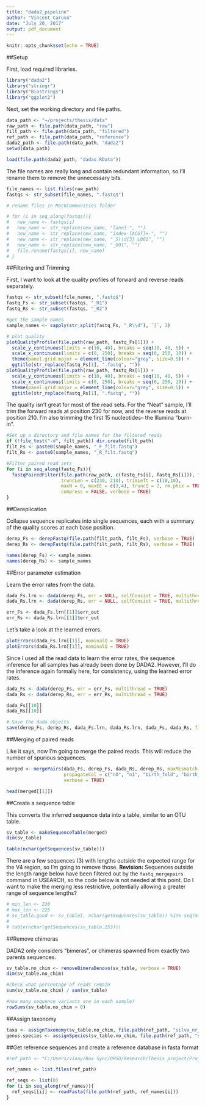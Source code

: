 ```yaml
---
title: "dada2_pipeline"
author: "Vincent Caruso"
date: "July 20, 2017"
output: pdf_document
---
```


```r
knitr::opts_chunk$set(echo = TRUE)
```

##Setup

First, load required libraries.
```r

library("dada2")
library("stringr")
library("Biostrings")
library("ggplot2")

```

Next, set the working directory and file paths.
```r

data_path <- "~/projects/thesis/data"
raw_path <- file.path(data_path, "raw")
filt_path <- file.path(data_path, "filtered")
ref_path <- file.path(data_path, "reference")
dada2_path <- file.path(data_path, "dada2")
setwd(data_path)

load(file.path(dada2_path, "dadas.RData"))

```

The file names are really long and contain redundant information, so I'll rename them to remove the unnecessary bits.
```r

file_names <- list.files(raw_path)
fastqs <- str_subset(file_names, ".fastq$")

# rename files in MockCommunities folder

# for (i in seq_along(fastqs)){
#   new_name <- fastqs[i]
#   new_name <- str_replace(new_name, "lane1-", "")
#   new_name <- str_replace(new_name, "index-[ACGT]+-", "")
#   new_name <- str_replace(new_name, "_S\\d{3}_L001", "")
#   new_name <- str_replace(new_name, "_001", "")
#   file.rename(fastqs[i], new_name)
# }

```


##Filtering and Trimming

First, I want to look at the quality profiles of forward and reverse reads separately.
```r

fastqs <- str_subset(file_names, ".fastq$")
fastq_Fs <- str_subset(fastqs, "_R1")
fastq_Rs <- str_subset(fastqs, "_R2")

#get the sample names
sample_names <- sapply(str_split(fastq_Fs, "_R\\d"), `[`, 1)

# plot quality
plotQualityProfile(file.path(raw_path, fastq_Fs[1])) + 
  scale_y_continuous(limits = c(10, 40), breaks = seq(10, 40, 5)) +
  scale_x_continuous(limits = c(0, 250), breaks = seq(0, 250, 10)) +
  theme(panel.grid.major = element_line(colour="grey", size=0.5)) +
  ggtitle(str_replace(fastq_Fs[1], ".fastq", ""))
plotQualityProfile(file.path(raw_path, fastq_Rs[1])) + 
  scale_y_continuous(limits = c(10, 40), breaks = seq(10, 40, 5)) +
  scale_x_continuous(limits = c(0, 250), breaks = seq(0, 250, 10)) +
  theme(panel.grid.major = element_line(colour="grey", size=0.5)) +
  ggtitle(str_replace(fastq_Rs[1], ".fastq", ""))


```

The quality isn't great for most of the read sets. For the "Neat" sample, I'll trim the forward reads at position 230 for now, and the reverse reads at position 210. I'm also trimming the first 15 nucleotides-- the Illumina "burn-in".
```r

#Set up a directory and file names for the filtered reads
if (!file_test("-d", filt_path)) dir.create(filt_path)
filt_Fs <- paste0(sample_names, "_F_filt.fastq")
filt_Rs <- paste0(sample_names, "_R_filt.fastq")

#Filter paired read sets
for (i in seq_along(fastq_Fs)){
  fastqPairedFilter(file.path(raw_path, c(fastq_Fs[i], fastq_Rs[i])), file.path(filt_path, c(filt_Fs[i], filt_Rs[i])), 
                    truncLen = c(230, 210), trimLeft = c(10,10),
                    maxN = 0, maxEE = c(3,4), truncQ = 2, rm.phix = TRUE,
                    compress = FALSE, verbose = TRUE)
}

```


##Dereplication

Collapse sequence replicates into single sequences, each with a summary of the quality scores at each base position.
```r

derep_Fs <- derepFastq(file.path(filt_path, filt_Fs), verbose = TRUE)
derep_Rs <- derepFastq(file.path(filt_path, filt_Rs), verbose = TRUE)

names(derep_Fs) <- sample_names
names(derep_Rs) <- sample_names

```


##Error parameter estimation

Learn the error rates from the data.
```r

dada_Fs.lrn <- dada(derep_Fs, err = NULL, selfConsist = TRUE, multithread = TRUE)
dada_Rs.lrn <- dada(derep_Rs, err = NULL, selfConsist = TRUE, multithread = TRUE)

err_Fs <- dada_Fs.lrn[[1]]$err_out
err_Rs <- dada_Rs.lrn[[1]]$err_out

```

Let's take a look at the learned errors.
```r

plotErrors(dada_Fs.lrn[[1]], nominalQ = TRUE)
plotErrors(dada_Rs.lrn[[1]], nominalQ = TRUE)


```

Since I used all the read data to learn the error rates, the sequence inference for all samples has already been done by DADA2. However, I'll do the inference again formally here, for consistency, using the learned error rates.
```r

dada_Fs <- dada(derep_Fs, err = err_Fs, multithread = TRUE)
dada_Rs <- dada(derep_Rs, err = err_Rs, multithread = TRUE)

dada_Fs[[10]]
dada_Rs[[10]]

# Save the dada objects
save(derep_Fs, derep_Rs, dada_Fs.lrn, dada_Rs.lrn, dada_Fs, dada_Rs, file = file.path(dada2_path, "dadas.RData"))

```


##Merging of paired reads

Like it says, now I'm going to merge the paired reads. This will reduce the number of spurious sequences.
```r

merged <- mergePairs(dada_Fs, derep_Fs, dada_Rs, derep_Rs, maxMismatch = 0, 
                     propagateCol = c("n0", "n1", "birth_fold", "birth_ham"), 
                     verbose = TRUE)

head(merged[[1]])

```


##Create a sequence table

This converts the inferred sequence data into a table, similar to an OTU table.
```r

sv_table <- makeSequenceTable(merged)
dim(sv_table)

table(nchar(getSequences(sv_table)))

```

There are a few sequences (3) with lengths outside the expected range for the V4 region, so I'm going to remove those.
**Revision:** Sequences outside the length range below have been filtered out by the `fastq_mergepairs` command in USEARCH, so the code below is not needed at this point. Do I want to make the merging less restrictive, potentially allowing a greater range of sequence lengths?
```r

# min_len <- 220
# max_len <- 225
# sv_table.good <- sv_table[, nchar(getSequences(sv_table)) %in% seq(min_len, max_len)]
# 
# table(nchar(getSequences(sv_table.253)))


```


##Remove chimeras

DADA2 only considers "bimeras", or chimeras spawned from exactly two parents sequences.
```r

sv_table.no_chim <- removeBimeraDenovo(sv_table, verbose = TRUE)
dim(sv_table.no_chim)

#check what percentage of reads remain
sum(sv_table.no_chim) / sum(sv_table)

#how many sequence variants are in each sample?
rowSums(sv_table.no_chim > 0)

```


##Assign taxonomy
```r

taxa <- assignTaxonomy(sv_table.no_chim, file.path(ref_path, "silva_nr_v123_train_set.fa.gz"))
genus.species <- assignSpecies(sv_table.no_chim, file.path(ref_path, "silva_species_assignment_v123.fa.gz"))

```


##Get reference sequences and create a reference database in fasta format

```r

#ref_path <- "C:/Users/vinny/Box Sync/OHSU/Research/Thesis project/Projects/Miseq316/ZymoBIOMICS.STD.genomes.ZR160406/BioPool_genomes/16S-18S"

ref_names <- list.files(ref_path)

ref_seqs <- list(0)
for (i in seq_along(ref_names)){
  ref_seqs[[i]] <- readFasta(file.path(ref_path, ref_names[i]))
}

```
